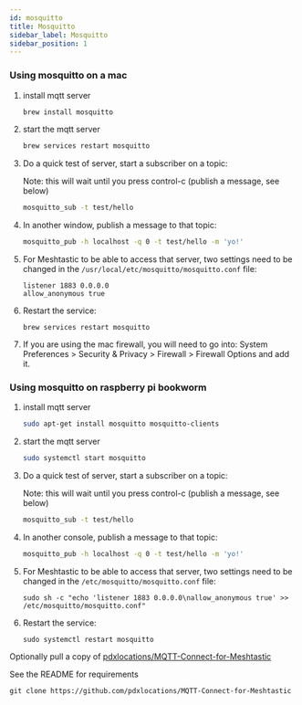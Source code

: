 ```yaml
---
id: mosquitto
title: Mosquitto
sidebar_label: Mosquitto
sidebar_position: 1
---
```


### Using mosquitto on a mac

1. install mqtt server

   ```sh
   brew install mosquitto
   ```

2. start the mqtt server

   ```sh
   brew services restart mosquitto
   ```

3. Do a quick test of server, start a subscriber on a topic:

   Note: this will wait until you press control-c (publish a message, see below)

   ```sh
   mosquitto_sub -t test/hello
   ```

4. In another window, publish a message to that topic:

   ```sh
   mosquitto_pub -h localhost -q 0 -t test/hello -m 'yo!'
   ```

5. For Meshtastic to be able to access that server, two settings need to be changed in the
   `/usr/local/etc/mosquitto/mosquitto.conf` file:

   ```shell
   listener 1883 0.0.0.0
   allow_anonymous true
   ```

6. Restart the service:

   ```shell
   brew services restart mosquitto
   ```

7. If you are using the mac firewall, you will need to go into: System Preferences > Security & Privacy > Firewall > Firewall Options and add it.


### Using mosquitto on raspberry pi bookworm

1. install mqtt server

   ```sh
   sudo apt-get install mosquitto mosquitto-clients
   ```

2. start the mqtt server

   ```sh
   sudo systemctl start mosquitto
   ```

3. Do a quick test of server, start a subscriber on a topic:

   Note: this will wait until you press control-c (publish a message, see below)

   ```sh
   mosquitto_sub -t test/hello
   ```

4. In another console, publish a message to that topic:

   ```sh
   mosquitto_pub -h localhost -q 0 -t test/hello -m 'yo!'
   ```

5. For Meshtastic to be able to access that server, two settings need to be changed in the
   `/etc/mosquitto/mosquitto.conf` file:

   ```shell
   sudo sh -c "echo 'listener 1883 0.0.0.0\nallow_anonymous true' >> /etc/mosquitto/mosquitto.conf"
   ```

6. Restart the service:

   ```shell
   sudo systemctl restart mosquitto
   ```

Optionally pull a copy of [pdxlocations/MQTT-Connect-for-Meshtastic](https://github.com/pdxlocations/MQTT-Connect-for-Meshtastic)

See the README for requirements

```shell
git clone https://github.com/pdxlocations/MQTT-Connect-for-Meshtastic
```

